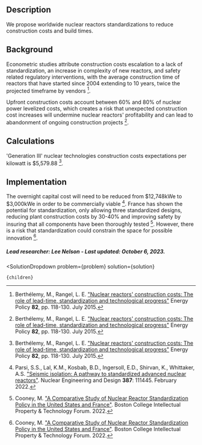 

## Description
We propose worldwide nuclear reactors standardizations to reduce construction costs and build times.

## Background
Econometric studies attribute construction costs escalation to a lack of standardization, an increase in complexity of new reactors, and safety related regulatory interventions, with the average construction time of reactors that have started since 2004 extending to 10 years, twice the projected timeframe by vendors [^"1"].

Upfront construction costs account between 60% and 80% of nuclear power levelized costs, which creates a risk that unexpected construction cost increases will undermine nuclear reactors' profitability and can lead to abandonment of ongoing construction projects [^"1"].

## Calculations
'Generation III' nuclear technologies construction costs expectations per kilowatt is $5,579.88 [^"1"].


## Implementation
The overnight capital cost will need to be reduced from $12,748kWe to $3,000kWe in order to be commercially viable [^"2"]. France has shown the potential for standardization, only allowing three standardized designs, reducing plant construction costs by 30-40% and improving safety by insuring that all components have been thoroughly tested [^"3"]. However, there is a risk that standardization could constrain the space for possible innovation [^"3"].

##### Lead researcher: Lee Nelson - Last updated: October 6, 2023.

[^"1"]: Berthélemy, M., Rangel, L. E. ["Nuclear reactors' construction costs: The role of lead-time, standardization and technological progress"](https://doi.org/10.1016/j.enpol.2015.03.015) Energy Policy **82**, pp. 118-130. July 2015.

[^"2"]: Parsi, S.S., Lal, K.M., Kosbab, B.D., Ingersoll, E.D., Shirvan, K., Whittaker, A.S. ["Seismic isolation: A pathway to standardized advanced nuclear reactors"](https://doi.org/10.1016/j.nucengdes.2021.111445). Nuclear Engineering and Design **387**: 111445. February 2022.

[^"3"]: Cooney, M. ["A Comparative Study of Nuclear Reactor Standardization Policy in the United States and France"](https://lira.bc.edu/work/sc/ad2441c0-02ba-4cab-864f-80e050ee1575). Boston College Intellectual Property & Technology Forum. 2022.

  <SolutionDropdown 
    problem={problem} 
    solution={solution}
  >
    {children}
  </SolutionDropdown>